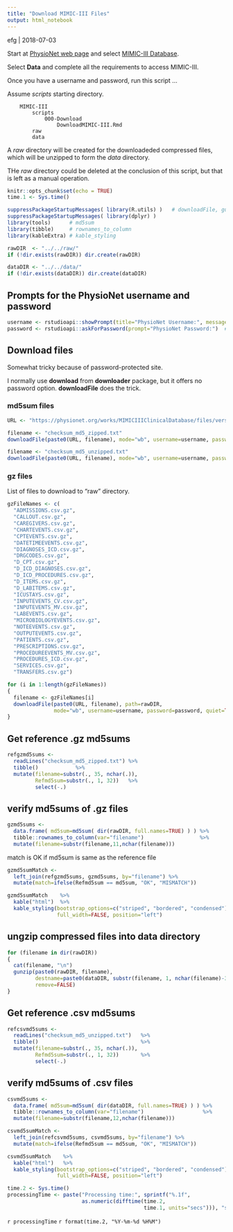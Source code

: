 ```yaml
---
title: "Download MIMIC-III Files"
output: html_notebook
---
```


efg | 2018-07-03

Start at [PhysioNet web page](https://physionet.org/) and select  [MIMIC-III Database](https://mimic.physionet.org/).

Select **Data** and complete all the requirements to access MIMIC-III.

Once you have a username and password, run this script ...

Assume *scripts* starting directory.

```
    MIMIC-III
        scripts
            000-Download
                DownloadMIMIC-III.Rmd
        raw
        data
```

A *raw* directory will be created for the downloadeded compressed files, which will be unzipped to form the *data* directory.

THe *raw* directory could be deleted at the conclusion of this script, but that is left as a manual operation.

```r
knitr::opts_chunk$set(echo = TRUE)
time.1 <- Sys.time()
```

```r
suppressPackageStartupMessages( library(R.utils) )   # downloadFile, gunzip
suppressPackageStartupMessages( library(dplyr) )
library(tools)      # md5sum
library(tibble)     # rownames_to_column
library(kableExtra) # kable_styling
```

```r
rawDIR  <- "../../raw/"
if (!dir.exists(rawDIR)) dir.create(rawDIR)

dataDIR <- "../../data/" 
if (!dir.exists(dataDIR)) dir.create(dataDIR)
```

## Prompts for the PhysioNet username and password

```r
username <- rstudioapi::showPrompt(title="PhysioNet Username:", message="Username", default="")
password <- rstudioapi::askForPassword(prompt="PhysioNet Password:")  # hide password 
```

## Download files

Somewhat tricky because of password-protected site.

I normally use **download** from **downloader** package, but it offers no password option.  **downloadFile** does the trick.

### md5sum files

```r
URL <- "https://physionet.org/works/MIMICIIIClinicalDatabase/files/version_1_4/"

filename <- "checksum_md5_zipped.txt"
downloadFile(paste0(URL, filename), mode="wb", username=username, password=password, quiet=TRUE)

filename <- "checksum_md5_unzipped.txt"
downloadFile(paste0(URL, filename), mode="wb", username=username, password=password, quiet=TRUE)
```

### gz files

List of files to download to "raw" directory.

```r
gzFileNames <- c(
  "ADMISSIONS.csv.gz",
  "CALLOUT.csv.gz",
  "CAREGIVERS.csv.gz",
  "CHARTEVENTS.csv.gz",
  "CPTEVENTS.csv.gz",
  "DATETIMEEVENTS.csv.gz",
  "DIAGNOSES_ICD.csv.gz",
  "DRGCODES.csv.gz",
  "D_CPT.csv.gz",
  "D_ICD_DIAGNOSES.csv.gz",
  "D_ICD_PROCEDURES.csv.gz",
  "D_ITEMS.csv.gz",
  "D_LABITEMS.csv.gz",
  "ICUSTAYS.csv.gz",
  "INPUTEVENTS_CV.csv.gz",
  "INPUTEVENTS_MV.csv.gz",
  "LABEVENTS.csv.gz",
  "MICROBIOLOGYEVENTS.csv.gz",
  "NOTEEVENTS.csv.gz",
  "OUTPUTEVENTS.csv.gz",
  "PATIENTS.csv.gz",
  "PRESCRIPTIONS.csv.gz",
  "PROCEDUREEVENTS_MV.csv.gz",
  "PROCEDURES_ICD.csv.gz",
  "SERVICES.csv.gz",
  "TRANSFERS.csv.gz")
```

```r
for (i in 1:length(gzFileNames))
{
  filename <- gzFileNames[i]
  downloadFile(paste0(URL, filename), path=rawDIR,
               mode="wb", username=username, password=password, quiet=TRUE)
}
```

## Get reference .gz md5sums

```r
refgzmd5sums <-
  readLines("checksum_md5_zipped.txt") %>%
  tibble()            %>%
  mutate(filename=substr(., 35, nchar(.)), 
         Refmd5sum=substr(., 1, 32))   %>%
         select(-.)
```

## verify md5sums of .gz files

```r
gzmd5sums <-
  data.frame( md5sum=md5sum( dir(rawDIR, full.names=TRUE) ) ) %>%
  tibble::rownames_to_column(var="filename")                  %>%
  mutate(filename=substr(filename,11,nchar(filename)))
```

match is OK if md5sum is same as the reference file

```r
gzmd5sumMatch <-
  left_join(refgzmd5sums, gzmd5sums, by="filename") %>%
  mutate(match=ifelse(Refmd5sum == md5sum, "OK", "MISMATCH"))

gzmd5sumMatch    %>%
  kable("html")  %>%
  kable_styling(bootstrap_options=c("striped", "bordered", "condensed"),
                full_width=FALSE, position="left")
```

## ungzip compressed files into data directory

```r
for (filename in dir(rawDIR))
{
  cat(filename, "\n")
  gunzip(paste0(rawDIR, filename),
         destname=paste0(dataDIR, substr(filename, 1, nchar(filename)-3)),
         remove=FALSE)
}
```

## Get reference .csv md5sums

```r
refcsvmd5sums <-
  readLines("checksum_md5_unzipped.txt")   %>%
  tibble()                                 %>%
  mutate(filename=substr(., 35, nchar(.)),
         Refmd5sum=substr(., 1, 32))       %>%
         select(-.)
```

## verify md5sums of .csv files

```r
csvmd5sums <-
  data.frame( md5sum=md5sum( dir(dataDIR, full.names=TRUE) ) ) %>%
  tibble::rownames_to_column(var="filename")                   %>%
  mutate(filename=substr(filename,12,nchar(filename)))
```

```r
csvmd5sumMatch <-
  left_join(refcsvmd5sums, csvmd5sums, by="filename") %>%
  mutate(match=ifelse(Refmd5sum == md5sum, "OK", "MISMATCH"))

csvmd5sumMatch    %>%
  kable("html")   %>%
  kable_styling(bootstrap_options=c("striped", "bordered", "condensed"),
                full_width=FALSE, position="left")
```

```r
time.2 <- Sys.time()
processingTime <- paste("Processing time:", sprintf("%.1f",
                        as.numeric(difftime(time.2,
                                            time.1, units="secs"))), "secs\n")
```

`r processingTime`
`r format(time.2, "%Y-%m-%d %H%M")`
